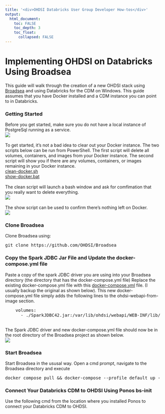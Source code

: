 ---
title: '<div>OHDSI Databricks User Group Developer How-tos</div>'
output:
  html_document:
    toc: FALSE
    toc_depth: 3
    toc_float:
      collapsed: FALSE
---

<p>
  <h1>Implementing OHDSI on Databricks Using Broadsea</h1>
  This guide will walk through the creation of a new OHDSI stack using 
  <a href="https://github.com/OHDSI/Broadsea">Broadsea</a> and using Databricks for the CDM on Windows. 
  This guide assumes that you have Docker installed and a CDM instance you can point to in Databricks. 
  <br/>
  <h3>Getting Started</h3>
  Before you get started, make sure you do not have a local instance of PostgreSql running as a service. 
  <br/>
  <img src="img/developer-how-tos/broadsea/00-check-postgres.png" />
  <br/>
  <br/>
  To get started, it's not a bad idea to clear out your Docker instance. 
  The two scripts below can be run from PowerShell. 
  The first script will delete all volumes, containers, and images from your Docker instance. 
  The second script will show you if there are any volumes, containers, or images remaining in your Docker instance.
  <br/>
  <a href="img/developer-how-tos/broadsea/scripts/clean-docker.sh">clean-docker.sh</a>
  <br/>
  <a href="img/developer-how-tos/broadsea/scripts/show-docker.bat">show-docker.bat</a>
  <br/>
  <br/>
  The clean script will launch a bash window and ask for comfimation that you really want to delete everything. 
  <br/>
  <img src="img/developer-how-tos/broadsea/01-clean.png" />
  <br/>
  <br/>
  The show script can be used to confirm there's nothing left on Docker. 
  <br/>
  <img src="img/developer-how-tos/broadsea/02-show.png" />
  <h3>Clone Broadsea</h3>
  Clone Broadsea using: 
  <br/>
  <pre class="prescrollable">git clone https://github.com/OHDSI/Broadsea</pre>
  <h3>Copy the Spark JDBC Jar File and Update the docker-compose.yml file</h3>
  Paste a copy of the spark JDBC driver you are using into your Broadsea directory 
  (the directory that has the docker-compose.yml file)
  Replace the existing docker-compose.yml file with this 
  <a download href="img/developer-how-tos/broadsea/scripts/docker-compose.yml">docker-compose.yml</a> file. 
  (I usually backup the original as shown below). 
  This new docker-compose.yml file simply adds the following lines to the ohdsi-webapi-from-image section.
<pre class="prescrollable">
    volumes:
      - ./SparkJDBC42.jar:/var/lib/ohdsi/webapi/WEB-INF/lib/SparkJDBC42.jar
</pre>
  <br/>
  The Spark JDBC driver and new docker-compose.yml file should now be in the root directory of the Broadsea project as shown below. 
  <br/>
  <img src="img/developer-how-tos/broadsea/03-copy-files.png" />
  <h3>Start Broadsea</h3>
  Start Broadsea in the ususal way. 
  Open a cmd prompt, navigate to the Broadsea directory and execute 
<pre class="pre-scrollable">
docker compose pull && docker-compose --profile default up -d
</pre>
  <h3>Connect Your Databricks CDM to OHDSI Using Ponos bs-init</h3>    
  Use the following cmd from the location where you installed Ponos to connect your Databricks CDM to OHDSI.  
<pre class="pre-scrollable">

</pre>
</p>